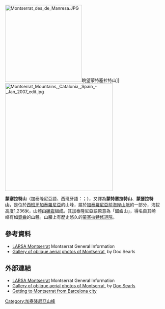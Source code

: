 {{Coord|41|35|30|N|1|50|16|E|display=title}}
[[File:Montserrat_des_de_Manresa.JPG|250px]]眺望蒙特塞拉特山]]
[[File:Montserrat_Mountains,_Catalonia,_Spain_-_Jan_2007_edit.jpg|350px]]

'''蒙塞拉特山'''（加泰隆尼亞語、西班牙語：{{lang|ca|Montserrat}}；{{IPA-ca|munsəˈrat}}），又譯為'''蒙特塞拉特山'''、'''蒙瑟拉特山'''，是位於[[西班牙|西班牙]][[加泰羅尼亞|加泰羅尼亞]]的山峰，屬於[[加泰羅尼亞前海岸山脈|加泰羅尼亞前海岸山脈]]的一部分，海拔高度1,236米，山體由[[礫岩|礫岩]]組成。其加泰隆尼亞語原意為「鋸齒山」，得名自其崎嶇有如[[鋸齒|鋸齒]]的山體。山腰上有歷史悠久的[[蒙塞拉特修道院|蒙塞拉特修道院]]。

==參考資料==
{{refbegin}}
* [http://www.montserratvisita.com/ LARSA Montserrat] Montserrat General Information
* [http://www.flickr.com/photos/docsearls/sets/72157639251295255/# Gallery of oblique aerial photos of Montserrat], by Doc Searls
{{refend}}

==外部連結==
{{Wikivoyage|Montserrat (Spain)}}
{{commons|Montserrat (mountain)|Montserrat}}
* [http://www.montserratvisita.com/ LARSA Montserrat] Montserrat General Information
*[https://www.flickr.com/photos/docsearls/sets/72157639251295255/# Gallery of oblique aerial photos of Montserrat], by [[Doc_Searls|Doc Searls]]
*[https://web.archive.org/web/20161009082629/http://www.travblog.com/spain/barcelona/montserrat-barcelona.html Getting to Montserrat from Barcelona city]

{{Spain-geo-stub}}

[[Category:加泰隆尼亞山峰|Category:加泰隆尼亞山峰]]